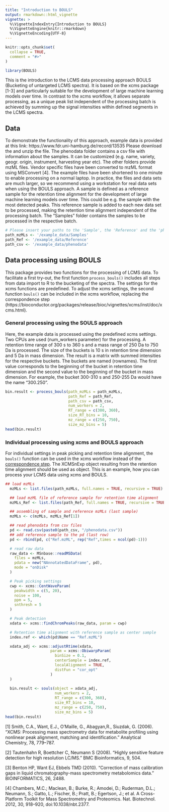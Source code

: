 ```yaml
---
title: "Introduction to BOULS"
output: rmarkdown::html_vignette
vignette: >
  %\VignetteIndexEntry{Introduction to BOULS}
  %\VignetteEngine{knitr::rmarkdown}
  %\VignetteEncoding{UTF-8}
---
```


```r
knitr::opts_chunk$set(
  collapse = TRUE,
  comment = "#>"
)
```

```r
library(BOULS)
```

This is the introduction to the LCMS data processing approach BOULS (Bucketing of untargeted LCMS spectra). It is based on the xcms package [1-3] and particularly suitable for the development of large machine learning models over time. In contrast to the xcms workflow, it allows separate processing, as a unique peak list independent of the processing batch is achieved by summing up the signal intensities within defined segments in the LCMS spectra. 


## Data
To demonstrate the functionality of this approach, example data is provided at this link: https://www.fdr.uni-hamburg.de/record/13535
Please download the and unzip the file. The phenodata folder contains a csv file with information about the samples. It can be customized (e.g. name, variety, geogr. origin, instrument, harvesting year etc). The other folders provide mzML files. Vendor specific files have been converted to mzML format using MSConvert [4]. The example files have been shortened to one minute to enable processing on a normal laptop. In practice, the files and data sets are much larger, so we recommend using a workstation for real data sets when using the BOULS approach. A sample is defined as a reference sample for the retention time alignment for the development of large machine learning models over time. This could be e.g. the sample with the most detected peaks. This reference sample is added to each new data set to be processed, making the retention time alignment independent of the processing batch. The "Samples" folder contains the samples to be processed in the respective batch.

```r
# Please insert your paths to the 'Sample', the 'Reference' and the 'phenodata' folders.
path_mzMLs <- '/example_data/Samples'
path_Ref <- '/example_data/Reference'
path_csv <- '/example_data/phenodata'

```

## Data processing using BOULS
This package provides two functions for the processing of LCMS data. To facilitate a first try-out, the first function `process_bouls()` includes all steps from data import to R to the bucketing of the spectra. The settings for the xcms functions are predefined. To adjust the xcms settings, the second function `bouls()` can be included in the xcms workflow, replacing the correspondence step (https://bioconductor.org/packages/release/bioc/vignettes/xcms/inst/doc/xcms.html). 

### General processing using the SOULS approach
Here, the example data is processed using the predefined xcms settings. Two CPUs are used (num_workers parameter) for the processing. A retention time range of 300 s to 360 s and a mass range of 250 Da to 750 Da is processed. The size of the buckets is 10 s in retention time dimension and 5 Da in mass dimension. The result is a matrix with summed intensities for the respective buckets. The buckets are named (rownames). The first value corresponds to the beginning of the bucket in retention time dimension and the second value to the beginning of the bucket in mass dimension. For example, the bucket 300-310 s and 250-255 Da would have the name "300.250". 

```r
bin.result <- process_bouls(path_mzMLs = path_mzMLs, 
                            path_Ref = path_Ref, 
                            path_csv = path_csv,
                            num_workers = 2,
                            RT_range = c(300, 360),
                            size_RT_bins = 10,
                            mz_range = c(250, 750),
                            size_mz_bins = 5)
head(bin.result)
```

### Individual processing using xcms and BOULS approach
For individual settings in peak picking and retention time alignment, the `bouls()` function can be used in the xcms workflow instead of the [correspondence step](https://bioconductor.org/packages/release/bioc/vignettes/xcms/inst/doc/xcms.html#25_Correspondence). The XCMSnExp object resulting from the retention time alignment should be used as object. This is an example, how you can process your LCMS data using xcms and BOULS.

```r
## load mzMLs
  mzMLs <- list.files(path_mzMLs, full.names = TRUE, recursive = TRUE)

  ## load mzML file of reference sample for retention time alignment
  mzMLs_Ref <- list.files(path_Ref, full.names = TRUE, recursive = TRUE)

  ## assembling of sample and reference mzMLs (last sample)
  mzMLs <- c(mzMLs, mzMLs_Ref[1])

  ## read phenodata from csv files
  pd <- read.csv(paste0(path_csv, "/phenodata.csv"))
  ## add reference sample to the pd (last row)
  pd <- rbind(pd, c("Ref.mzML", rep("Ref",times = ncol(pd)-1)))

  # read raw data
  raw_data <- MSnbase::readMSData(
    files = mzMLs,
    pdata = new("NAnnotatedDataFrame", pd),
    mode = "onDisk"
  )

  # Peak picking settings
  cwp <- xcms::CentWaveParam(
    peakwidth = c(5, 20),
    noise = 100,
    ppm = 5,
    snthresh = 5
  )

  # Peak detection
  xdata <- xcms::findChromPeaks(raw_data, param = cwp)

  # Retention time alignment with reference sample as center sample
  index.ref <- which(pd$Name == "Ref.mzML")

  xdata_adj <- xcms::adjustRtime(xdata,
                    param = xcms::ObiwarpParam(
                      binSize = 0.1,
                      centerSample = index.ref,
                      localAlignment = TRUE,
                      distFun = "cor_opt"
                    )
  )
  
  bin.result <- souls(object = xdata_adj,
                      num_workers = 2,
                      RT_range = c(300, 360),
                      size_RT_bins = 10,
                      mz_range = c(250, 750),
                      size_mz_bins = 5)
head(bin.result)
```

[1] Smith, C.A., Want, E.J., O'Maille, G., Abagyan,R., Siuzdak, G. (2006). “XCMS: Processing mass spectrometry data for metabolite profiling using nonlinear peak alignment, matching and identification.” Analytical Chemistry, 78, 779–787.

[2] Tautenhahn R, Boettcher C, Neumann S (2008). “Highly sensitive feature detection for high resolution LC/MS.” BMC Bioinformatics, 9, 504.

[3] Benton HP, Want EJ, Ebbels TMD (2010). “Correction of mass calibration gaps in liquid chromatography-mass spectrometry metabolomics data.” BIOINFORMATICS, 26, 2488.

[4] Chambers, M.C.; Maclean, B.; Burke, R.; Amodei, D.; Ruderman, D.L.; Neumann, S.; Gatto, L.; Fischer, B.; Pratt, B.; Egertson, J.; et al. A Cross-Platform Toolkit for Mass Spectrometry and Proteomics. Nat. Biotechnol. 2012, 30, 918–920, doi:10.1038/nbt.2377.
